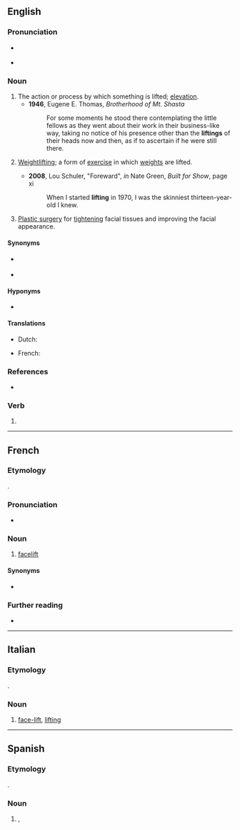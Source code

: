 ==English==

===Pronunciation===
* {{a|UK|US}} {{IPA|/ˈlɪft.ɪŋ/|lang=en}}
* {{audio|en-us-lifting.ogg|Audio (US)|lang=en}}

===Noun===
{{en-noun}}

# The action or process by which something is lifted; [[elevation]].
#* '''1946''', Eugene E. Thomas, ‎''Brotherhood of Mt. Shasta''
#*: For some moments he stood there contemplating the little fellows as they went about their work in their business-like way, taking no notice of his presence other than the '''liftings''' of their heads now and then, as if to ascertain if he were still there.
# {{lb|en|sports}} [[weightlifting|Weightlifting]]; a form of [[exercise]] in which [[weights]] are lifted.
#* '''2008''', Lou Schuler, "Foreward", ''in'' Nate Green, ''Built for Show'', page xi
#*: When I started '''lifting''' in 1970, I was the skinniest thirteen-year-old I knew.
# {{lb|en|medicin}} [[plastic surgery|Plastic surgery]] for [[tighten]]ing facial tissues and improving the facial appearance.

====Synonyms====
* {{sense|medicin}} {{l|en|facelift}}
* {{sense|sports}} {{l|en|weightlifting}}

====Hyponyms====
* {{sense|computing}} {{l|en|type lifting}}

====Translations====
{{trans-see|weightlifting}}

{{trans-top|facelift}}
* Dutch: {{t|nl|opwaardering|f}}
{{trans-mid}}
* French: {{t+|fr|lifting|m}}
{{trans-bottom}}

===References===
* {{pedia}}

===Verb===
{{head|en|present participle}}

# {{present participle of|lift|lang=en|nocat=1}}

----

==French==

===Etymology===
{{bor|fr|en|lifting}}.

===Pronunciation===
* {{IPA|/liftiŋ/|lang=fr}}

===Noun===
{{fr-noun|m}}

# [[facelift]]

====Synonyms====
* {{l|fr|lifting de visage}}

===Further reading===
* {{R:TLFi}}

----

==Italian==

===Etymology===
{{bor|it|en|-}}.

===Noun===
{{head|it|noun|g=m|invariable}}

# {{lb|it|surgery}} [[face-lift]], [[#English|lifting]]

----

==Spanish==

===Etymology===
{{bor|es|en|-}}.

===Noun===
{{es-noun|m}}

# {{l|en|lifting}}, {{l|en|facelift}}